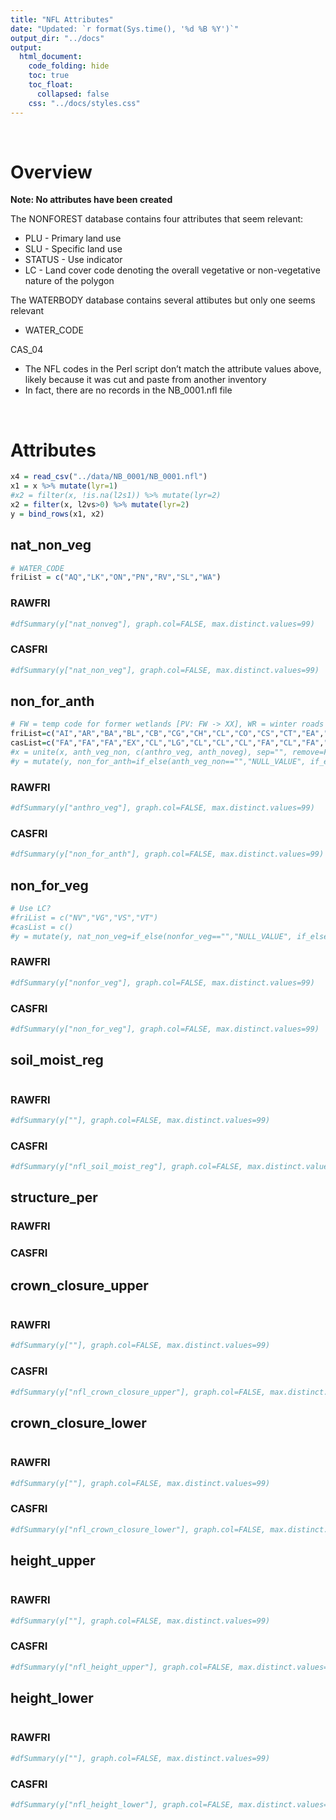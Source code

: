 ```yaml
---  
title: "NFL Attributes"
date: "Updated: `r format(Sys.time(), '%d %B %Y')`"
output_dir: "../docs"
output:  
  html_document:  
    code_folding: hide
    toc: true
    toc_float:
      collapsed: false
    css: "../docs/styles.css"
---  
```


<br>

# Overview

**Note: No attributes have been created**

The NONFOREST database contains four attributes that seem relevant:

  * PLU - Primary land use
  * SLU - Specific land use
  * STATUS - Use indicator
  * LC - Land cover code denoting the overall vegetative or non-vegetative nature of the polygon

The WATERBODY database contains several attibutes but only one seems relevant

  * WATER_CODE

CAS_04
 
  * The NFL codes in the Perl script don't match the attribute values above, likely because it was cut and paste from another inventory
  * In fact, there are no records in the NB_0001.nfl file

<br>

# Attributes


```r
x4 = read_csv("../data/NB_0001/NB_0001.nfl")
x1 = x %>% mutate(lyr=1)
#x2 = filter(x, !is.na(l2s1)) %>% mutate(lyr=2)
x2 = filter(x, l2vs>0) %>% mutate(lyr=2)
y = bind_rows(x1, x2)
```

## nat_non_veg {.tabset}

```r
# WATER_CODE
friList = c("AQ","LK","ON","PN","RV","SL","WA")
```

### RAWFRI

```r
#dfSummary(y["nat_nonveg"], graph.col=FALSE, max.distinct.values=99)
```

### CASFRI

```r
#dfSummary(y["nat_non_veg"], graph.col=FALSE, max.distinct.values=99)
```

## non_for_anth {.tabset}

```r
# FW = temp code for former wetlands [PV: FW -> XX], WR = winter roads [PV: WR -> FA], PR not in metadata [PV: PR -> XX]
friList=c("AI","AR","BA","BL","CB","CG","CH","CL","CO","CS","CT","EA","FD","FP","FW","GC","GP","IP","IZ","LE","LF","MI","PA","PB","PP","PR","QU","RD","RF","RO","RR","RU","RY","SG","SK","TM","TR","UR","WR")
casList=c("FA","FA","FA","EX","CL","LG","CL","CL","CL","FA","CL","FA","CL","CL","XX","FA","IN","IN","FA","FA","IN","IN","FA","IN","FA","XX","IN","FA","WS","RK","FA","SE","FA","LG","FA","FA","FA","SE","FA")
#x = unite(x, anth_veg_non, c(anthro_veg, anth_noveg), sep="", remove=FALSE) %>% mutate(anth_veg_non = str_trim(anth_veg_non))
#y = mutate(y, non_for_anth=if_else(anth_veg_non=="","NULL_VALUE", if_else(!anth_veg_non=="" & !anth_veg_non %in% friList, "NOT_IN_SET", mapvalues(anth_veg_non, friList, casList))))
```

### RAWFRI

```r
#dfSummary(y["anthro_veg"], graph.col=FALSE, max.distinct.values=99)
```

### CASFRI

```r
#dfSummary(y["non_for_anth"], graph.col=FALSE, max.distinct.values=99)
```

## non_for_veg {.tabset}

```r
# Use LC?
#friList = c("NV","VG","VS","VT")
#casList = c()
#y = mutate(y, nat_non_veg=if_else(nonfor_veg=="","NULL_VALUE", if_else(!nonfor_veg=="" & !nonfor_veg %in% friList, "NOT_IN_SET", mapvalues(nonfor_veg, friList, casList))))
```

### RAWFRI

```r
#dfSummary(y["nonfor_veg"], graph.col=FALSE, max.distinct.values=99)
```

### CASFRI

```r
#dfSummary(y["non_for_veg"], graph.col=FALSE, max.distinct.values=99)
```

## soil_moist_reg {.tabset}

```r
```

### RAWFRI

```r
#dfSummary(y[""], graph.col=FALSE, max.distinct.values=99)
```
### CASFRI

```r
#dfSummary(y["nfl_soil_moist_reg"], graph.col=FALSE, max.distinct.values=99)
```

## structure_per {.tabset}

### RAWFRI

### CASFRI

## crown_closure_upper {.tabset}

```r
```

### RAWFRI

```r
#dfSummary(y[""], graph.col=FALSE, max.distinct.values=99)
```

### CASFRI

```r
#dfSummary(y["nfl_crown_closure_upper"], graph.col=FALSE, max.distinct.values=99)
```

## crown_closure_lower {.tabset}


```r
```

### RAWFRI

```r
#dfSummary(y[""], graph.col=FALSE, max.distinct.values=99)
```

### CASFRI

```r
#dfSummary(y["nfl_crown_closure_lower"], graph.col=FALSE, max.distinct.values=99)
```

## height_upper {.tabset}

```r
```

### RAWFRI

```r
#dfSummary(y[""], graph.col=FALSE, max.distinct.values=99)
```

### CASFRI

```r
#dfSummary(y["nfl_height_upper"], graph.col=FALSE, max.distinct.values=99)
```

## height_lower {.tabset}

```r
```

### RAWFRI

```r
#dfSummary(y[""], graph.col=FALSE, max.distinct.values=99)
```

### CASFRI

```r
#dfSummary(y["nfl_height_lower"], graph.col=FALSE, max.distinct.values=99)
```
